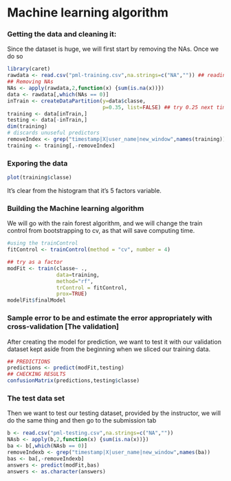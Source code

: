 Machine learning algorithm 
========================================================

### Getting the data and cleaning it:
Since the dataset is huge, we will first start by removing the NAs.
Once we do so
```r
library(caret)
rawdata <- read.csv("pml-training.csv",na.strings=c("NA","")) ## reading data from csv file
## Removing NAs
NAs <- apply(rawdata,2,function(x) {sum(is.na(x))}) 
data <- rawdata[,which(NAs == 0)]
inTrain <- createDataPartition(y=data$classe,
                               p=0.35, list=FALSE) ## try 0.25 next time
training <- data[inTrain,]
testing <- data[-inTrain,]
dim(training)
# discards unuseful predictors
removeIndex <- grep("timestamp|X|user_name|new_window",names(training))
training <- training[,-removeIndex]
```
### Exporing the data 
```r
plot(training$classe)
```
It's clear from the histogram that it's 5 factors variable. 

### Building the Machine learning algorithm
We will go with the rain forest algorithm, and we will change the train control from bootstrapping to cv,
as that will save computing time.

```r
#using the trainControl   
fitControl <- trainControl(method = "cv", number = 4)

## try as a factor
modFit <- train(classe~ .,
                data=training,
                method="rf",
                trControl = fitControl,
                prox=TRUE)
modelFit$finalModel
```

### Sample error to be and estimate the error appropriately with cross-validation [The validation]
After creating the model for prediction, we want to test it with our validation dataset kept aside from the beginning when we sliced our training data.
```r
## PREDICTIONS
predictions <- predict(modFit,testing)
## CHECKING RESULTS
confusionMatrix(predictions,testing$classe)
```

### The test data set
Then we want to test our testing dataset, provided by the instructor, we will do the same thing and then go to the submission tab

```r
b <- read.csv("pml-testing.csv",na.strings=c("NA",""))
NAsb <- apply(b,2,function(x) {sum(is.na(x))}) 
ba <- b[,which(NAsb == 0)]
removeIndexb <- grep("timestamp|X|user_name|new_window",names(ba))
bas <- ba[,-removeIndexb]
answers <- predict(modFit,bas)
answers <- as.character(answers)
```